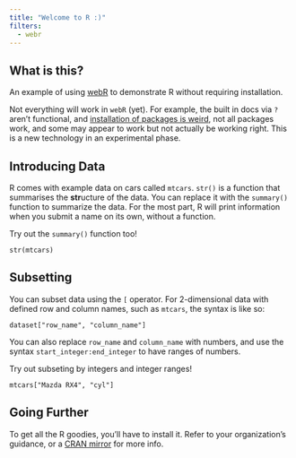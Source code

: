 ```yaml
---
title: "Welcome to R :)"
filters:
  - webr
---
```


## What is this?

An example of using [webR](https://github.com/r-wasm/webr/) to demonstrate R without requiring installation.

Not everything will work in `webR` (yet). For example, the built in docs via `?` aren't functional, and [installation of packages is weird](https://github.com/coatless/quarto-webr/blob/e7a682beb0a08f85e5c96d3ce5a5a11230133a72/docs/webr-using-r-packages.qmd#L52), not all packages work, and some may appear to work but not actually be working right. This is a new technology in an experimental phase.

## Introducing Data

R comes with example data on cars called `mtcars`. `str()` is a function that summarises the **str**ucture of the data. You can replace it with the `summary()` function to summarize the data. For the most part, R will print information when you submit a name on its own, without a function.

Try out the `summary()` function too!

```webr-r
str(mtcars)
```

## Subsetting

You can subset data using the `[` operator. For 2-dimensional data with defined row and column names, such as `mtcars`, the syntax is like so:

```
dataset["row_name", "column_name"]
```

You can also replace `row_name` and `column_name` with numbers, and use the syntax `start_integer:end_integer` to have ranges of numbers.

Try out subseting by integers and integer ranges!

```webr-r
mtcars["Mazda RX4", "cyl"]
```

## Going Further

To get all the R goodies, you'll have to install it. Refer to your organization's guidance, or a [CRAN mirror](https://cloud.r-project.org/) for more info.
